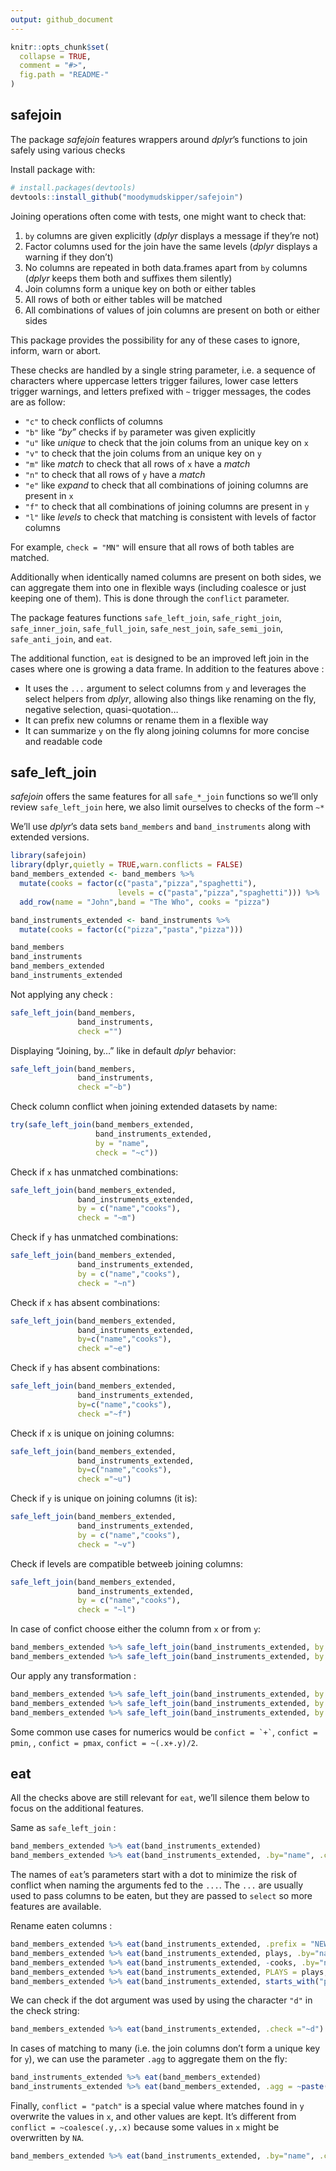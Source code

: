 ```yaml
---
output: github_document
---
```


<!-- README.md is generated from README.Rmd. Please edit that file -->

```r
knitr::opts_chunk$set(
  collapse = TRUE,
  comment = "#>",
  fig.path = "README-"
)
```

## safejoin

The package *safejoin* features wrappers around *dplyr*'s functions to join 
safely using various checks

Install package with:

```r
# install.packages(devtools)
devtools::install_github("moodymudskipper/safejoin")
```

Joining operations often come with tests, one might want to check that:

 1. `by` columns are given explicitly (*dplyr* displays a message if 
   they're not)
 2. Factor columns used for the join have the same levels (*dplyr* displays a
   warning if they don't)
 3. No columns are repeated in both data.frames apart from `by` columns
   (*dplyr* keeps them both and suffixes them silently)
 4. Join columns form a unique key on both or either tables
 5. All rows of both or either tables will be matched
 6. All combinations of values of join columns are present on both or either sides
 
This package provides the possibility for any of these cases to ignore, inform,
warn or abort. 

These checks are handled by a single string parameter, i.e. a sequence of
characters where uppercase letters trigger failures, lower case letters trigger
warnings, and letters prefixed with `~` trigger messages, the codes are as follow:

* `"c"` to check *c*onflicts of *c*olumns
* `"b"` like *"by"* checks if `by` parameter was given explicitly
* `"u"` like *unique* to check that the join colums from an unique key on `x`
* `"v"` to check that the join colums from an unique key on `y`
* `"m"` like *match* to check that all rows of `x` have a _match_
* `"n"` to check that all rows of `y` have a _match_
* `"e"` like *expand* to check that all combinations of joining columns are present in `x`
* `"f"`  to check that all combinations of joining columns are present in `y`
* `"l"`  like *levels* to check that matching is consistent with levels of factor columns

For example, `check = "MN"` will ensure that all rows of both tables are matched.

Additionally when identically named columns are present on both
sides, we can aggregate them into one in flexible ways (including coalesce or
just keeping one of them). This is done through the `conflict` parameter.

The package features functions `safe_left_join`, `safe_right_join`, 
`safe_inner_join`,  `safe_full_join`, `safe_nest_join`,  `safe_semi_join`, 
`safe_anti_join`, and `eat`.

The additional function, `eat`
is designed to be an improved left join in the cases where one is growing a 
data frame. In addition to the features above :

* It uses the `...` argument to select columns from `y` and leverages the select helpers from *dplyr*, allowing also things like renaming on the fly, negative selection, 
  quasi-quotation...
* It can prefix new columns or rename them in a flexible way
* It can summarize `y` on the fly along joining columns for more concise and
readable code

## safe_left_join

*safejoin* offers the same features for all `safe_*_join` functions so we'll
only review `safe_left_join` here, we also limit ourselves to checks of the form
`~*`

We'll use *dplyr*'s data sets `band_members` and `band_instruments` along with
extended versions.

```r
library(safejoin)
library(dplyr,quietly = TRUE,warn.conflicts = FALSE)
band_members_extended <- band_members %>%
  mutate(cooks = factor(c("pasta","pizza","spaghetti"),
                        levels = c("pasta","pizza","spaghetti"))) %>%
  add_row(name = "John",band = "The Who", cooks = "pizza")

band_instruments_extended <- band_instruments %>%
  mutate(cooks = factor(c("pizza","pasta","pizza")))

band_members
band_instruments
band_members_extended
band_instruments_extended
```

Not applying any check :

```r
safe_left_join(band_members,
               band_instruments,
               check ="")
```

Displaying "Joining, by..." like in default *dplyr* behavior:

```r
safe_left_join(band_members,
               band_instruments,
               check ="~b")
```

Check column conflict when joining extended datasets by name:

```r
try(safe_left_join(band_members_extended,
                   band_instruments_extended,
                   by = "name",
                   check = "~c"))
```

Check if `x` has unmatched combinations:

```r
safe_left_join(band_members_extended,
               band_instruments_extended,
               by = c("name","cooks"),
               check = "~m")
```

Check if `y` has unmatched combinations:

```r
safe_left_join(band_members_extended,
               band_instruments_extended,
               by = c("name","cooks"),
               check = "~n")
```

Check if `x` has absent combinations:

```r
safe_left_join(band_members_extended,
               band_instruments_extended,
               by=c("name","cooks"),
               check ="~e")
```

Check if `y` has absent combinations:

```r
safe_left_join(band_members_extended,
               band_instruments_extended,
               by=c("name","cooks"),
               check ="~f")
```

Check if `x` is unique on joining columns:

```r
safe_left_join(band_members_extended,
               band_instruments_extended,
               by=c("name","cooks"),
               check ="~u")
```

Check if `y` is unique on joining columns (it is):

```r
safe_left_join(band_members_extended,
               band_instruments_extended,
               by = c("name","cooks"),
               check = "~v")
```

Check if levels are compatible betweeb joining columns:

```r
safe_left_join(band_members_extended,
               band_instruments_extended,
               by = c("name","cooks"),
               check = "~l")
```

In case of confict choose either the column from `x` or from `y`:

```r
band_members_extended %>% safe_left_join(band_instruments_extended, by = "name", conflict = ~.x)
band_members_extended %>% safe_left_join(band_instruments_extended, by = "name", conflict = ~.y)
```

Our apply any transformation :

```r
band_members_extended %>% safe_left_join(band_instruments_extended, by = "name", conflict = coalesce)
band_members_extended %>% safe_left_join(band_instruments_extended, by = "name", conflict = ~coalesce(.y,.x))
band_members_extended %>% safe_left_join(band_instruments_extended, by = "name", conflict = paste)
```

Some common use cases for numerics would be ``confict = `+` ``, `confict = pmin`,
, `confict = pmax`, `confict = ~(.x+.y)/2`.

## eat

All the checks above are still relevant for `eat`, we'll silence them below to
focus on the additional features.

Same as `safe_left_join` :

```r
band_members_extended %>% eat(band_instruments_extended)
band_members_extended %>% eat(band_instruments_extended, .by="name", .check = "")
```

The names of `eat`'s parameters start with a dot to minimize the risk of conflict
when naming the arguments fed to the `...`. The `...` are usually used to pass
columns to be eaten, but they are passed to `select` so more features are
available.

Rename eaten columns :

```r
band_members_extended %>% eat(band_instruments_extended, .prefix = "NEW", check = "")
band_members_extended %>% eat(band_instruments_extended, plays, .by="name", check = "")
band_members_extended %>% eat(band_instruments_extended, -cooks, .by="name", check = "")
band_members_extended %>% eat(band_instruments_extended, PLAYS = plays, check = "")
band_members_extended %>% eat(band_instruments_extended, starts_with("p"), .by="name", check ="")
```

We can check if the dot argument was used by using the character `"d"` in the check string:

```r
band_members_extended %>% eat(band_instruments_extended, .check ="~d")
```

In cases of matching to many (i.e. the join columns don't form a unique key for
`y`), we can use the parameter `.agg` to aggregate them on the fly:

```r
band_instruments_extended %>% eat(band_members_extended)
band_instruments_extended %>% eat(band_members_extended, .agg = ~paste(.,collapse="/"))
```

Finally, `conflict = "patch"` is a special value where matches found in `y`
overwrite the values in `x`, and other values are kept. It's different from
`conflict = ~coalesce(.y,.x)` because some values in `x` might be overwritten
by `NA`.

```r
band_members_extended %>% eat(band_instruments_extended, .by="name", .conflict = "patch")
```

